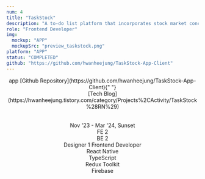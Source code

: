 ```yaml
---
num: 4
title: "TaskStock"
description: "A to-do list platform that incorporates stock market concepts to motivate users by tracking their growth in real-time."
role: "Frontend Developer"
img:
  mockup: "APP"
  mockupSrc: "preview_taskstock.png"
platform: "APP"
status: "COMPLETED"
github: "https://github.com/hwanheejung/TaskStock-App-Client"
---
```


<Header title="Project Overview" subTitle="process highlights" />

<Table>
  <OverviewItem title="Focus">app</OverviewItem>
  <OverviewItem title="Links">
    [Github Repository](https://github.com/hwanheejung/TaskStock-App-Client){" "}
    <br /> [Tech
    Blog](https://hwanheejung.tistory.com/category/Projects%2CActivity/TaskStock%28RN%29)
  </OverviewItem>
</Table>
<Divider />
<Table>
  <OverviewItem title="Timeline & Status">
    Nov '23 - Mar '24, Sunset <br />
  </OverviewItem>
  <OverviewItem title="Team">
    FE 2 <br />
    BE 2 <br />
    Designer 1
  </OverviewItem>
  <OverviewItem title="Responsibilities">
    Frontend Developer <br />
  </OverviewItem>
  <OverviewItem title="FE Tech Stack">
    React Native <br />
    TypeScript <br />
    Redux Toolkit <br />
    Firebase <br />
  </OverviewItem>
</Table>

<br />
<br />

<Header title="Summary" />
<br />
<Process>
  <Process.Item
    num={1}
    title="About TaskStock"
    lists={["Background", "Django to RN"]}
  />
  <Process.Item
    num={2}
    title="Technology"
    lists={["JWT", "Architecture", "iOS Deployment"]}
  />
  <Process.Item num={3} title="Collaboration" lists={["Agile-Sprint", "Standup Meeting", "Tech Wiki"]} />
  <Process.Item num={4} title="Production" lists={["Beta-Testing", "Result"]} />
  <Process.Item num={5} title="Reflection" lists={["Blockers", "Key Takeaways", "Next Step"]} />

</Process>

<br />
<br />

<Header title="About TaskStock" />

<br />
<br />

<Header title="Technology" subTitle="Key Features and Technical Decisions" />

<Process>
  <Process.Item
    num={1}
    title="JWT"
    lists={["Multi Device Support", "Background Auto-Login", "Social Login"]}
  />
  <Process.Item
    num={2}
    title="Architecture"
    lists={["Atomic Design Pattern"]}
  />
  <Process.Item num={3} title="Deployment" lists={["iOS"]} />
</Process>

<br />
<br />

<Header title="Reflection" />
